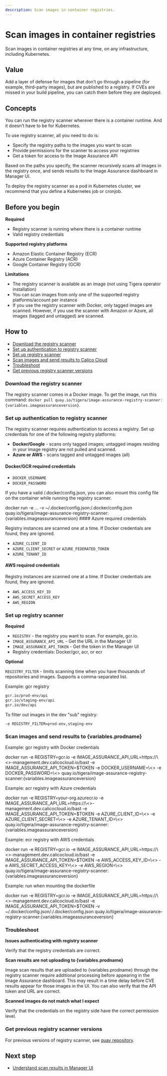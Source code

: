 ```yaml
---
description: Scan images in container registries.
---
```



# Scan images in container registries

Scan images in container registries at any time, on any infrastructure, including Kubernetes.

## Value

Add a layer of defense for images that don’t go through a pipeline (for example, third-party images), but are published to a registry. If CVEs are missed in your build pipeline, you can catch them before they are deployed.

## Concepts

You can run the registry scanner wherever there is a container runtime. And it doesn’t have to be for Kubernetes.

To use registry scanner, all you need to do is:
- Specify the registry paths to the images you want to scan
- Provide permissions for the scanner to access your registries
- Get a token for access to the Image Assurance API

Based on the paths you specify, the scanner recursively scans all images in the registry once, and sends results to the Image Assurance dashboard in Manager UI.

To deploy the registry scanner as a pod in Kubernetes cluster, we recommend that you define a Kubernetes job or cronjob.

## Before you begin

**Required**

- Registry scanner is running where there is a container runtime
- Valid registry credentials

**Supported registry platforms**

- Amazon Elastic Container Registry (ECR)
- Azure Container Registry (ACR)
- Google Container Registry (GCR)

**Limitations**

- The registry scanner is available as an image (not using Tigera operator installation)
- You can scan images from only one of the supported registry platforms/account per instance
- If you use the registry scanner with Docker, only tagged images are scanned. However, if you use the scanner with Amazon or Azure, all images (tagged and untagged) are scanned.

## How to

- [Download the registry scanner](#download-the-registry-scanner)
- [Set up authentication to registry scanner](#set-up-authentication-to-registry-scanner)
- [Set up registry scanner](#set-up-registry-scanner)
- [Scan images and send results to Calico Cloud](#scan-images-and-send-results-to-calico-cloud)
- [Troubleshoot](#troubleshoot)
- [Get previous registry scanner versions](#get-previous-registry-scanner-versions)

### Download the registry scanner

The registry scanner comes in a Docker image. To get the image, run this command: `docker pull quay.io/tigera/image-assurance-registry-scanner:{variables.imageassuranceversion}`.

### Set up authentication to registry scanner

The registry scanner requires authentication to access a registry. Set up credentials for one of the following registry platforms:

- **Docker/Google** - scans only tagged images; untagged images residing in your image registry are not pulled and scanned.
- **Azure or AWS** - scans tagged and untagged images (all)

#### Docker/GCR required credentials

- `DOCKER_USERNAME`
- `DOCKER_PASSWORD`

If you have a valid /.docker/config.json, you can also mount this config file on the container while running the registry scanner.

<CodeBlock language='bash'>
docker run -e ... -v ~/.docker/config.json:/.docker/config.json quay.io/tigera/image-assurance-registry-scanner:{variables.imageassuranceversion}
</CodeBlock>
#### Azure required credentials

Registry instances are scanned one at a time. If Docker credentials are found, they are ignored.

- `AZURE_CLIENT_ID`
- `AZURE_CLIENT_SECRET` or `AZURE_FEDERATED_TOKEN`
- `AZURE_TENANT_ID`

#### AWS required credentials

Registry instances are scanned one at a time. If Docker credentials are found, they are ignored.

- `AWS_ACCESS_KEY_ID`
- `AWS_SECRET_ACCESS_KEY`
- `AWS_REGION`

### Set up registry scanner

**Required**

- `REGISTRY` - the registry you want to scan. For example, gcr.io.
- `IMAGE_ASSURANCE_API_URL` - Get the URL in the Manager UI
- `IMAGE_ASSURANCE_API_TOKEN` - Get the token in the Manager UI
- Registry credentials: Docker/gcr, acr, or ecr

**Optional**

`REGISTRY_FILTER` - limits scanning time when you have thousands of repositories and images. Supports a comma-separated list.

Example: gcr registry

```bash
gcr.io/prod-env/api
gcr.io/staging-env/api
gcr.io/dev/api
```
To filter out images in the dev "sub" registry:

`-e REGISTRY_FILTER=prod-env,staging-env`

### Scan images and send results to {variables.prodname}

Example: gcr registry with Docker credentials

<CodeBlock language='bash'>
docker run -e REGISTRY=gcr.io -e IMAGE_ASSURANCE_API_URL=https://\<>-management.dev.calicocloud.io/bast
 -e IMAGE_ASSURANCE_API_TOKEN=$TOKEN -e DOCKER_USERNAME=\<> -e DOCKER_PASSWORD=\<>
 quay.io/tigera/image-assurance-registry-scanner:{variables.imageassuranceversion}
</CodeBlock>

Example: acr registry with Azure credentials

<CodeBlock language='bash'>
docker run -e REGISTRY=your-org.azurecr.io -e IMAGE_ASSURANCE_API_URL=https://\<>-management.dev.calicocloud.io/bast
 -e IMAGE_ASSURANCE_API_TOKEN=$TOKEN -e AZURE_CLIENT_ID=\<> -e AZURE_CLIENT_SECRET=\<> -e AZURE_TENANT_ID=\<>
 quay.io/tigera/image-assurance-registry-scanner:{variables.imageassuranceversion}
</CodeBlock>

Example: ecr registry with AWS credentials

<CodeBlock language='bash'>
docker run -e REGISTRY=gcr.io -e IMAGE_ASSURANCE_API_URL=https://\<>-management.dev.calicocloud.io/bast
 -e IMAGE_ASSURANCE_API_TOKEN=$TOKEN -e AWS_ACCESS_KEY_ID=\<> -e AWS_SECRET_ACCESS_KEY=\<> -e AWS_REGION=\<>
 quay.io/tigera/image-assurance-registry-scanner:{variables.imageassuranceversion}
</CodeBlock>

Example: run when mounting the dockerfile

<CodeBlock language='bash'>
docker run -e REGISTRY=gcr.io -e IMAGE_ASSURANCE_API_URL=https://\<>-management.dev.calicocloud.io/bast
 -e IMAGE_ASSURANCE_API_TOKEN=$TOKEN -v ~/.docker/config.json/:/.docker/config.json quay.io/tigera/image-assurance-registry-scanner:{variables.imageassuranceversion}
</CodeBlock>

### Troubleshoot

**Issues authenticating with registry scanner**

Verify that the registry credentials are correct.

**Scan results are not uploading to {variables.prodname}**

Image scan results that are uploaded to {variables.prodname} through the registry scanner require additional processing before appearing in the Image Assurance dashboard. This may result in a time delay before CVE results appear for those images in the UI. You can also verify that the API token and URL are correct.

**Scanned images do not match what I expect**

Verify that the credentials on the registry side have the correct permission level.

### Get previous registry scanner versions

For previous versions of registry scanner, see [quay repository](https://quay.io/organization/tigera).

## Next step

- [Understand scan results in Manager UI](../understanding-scan-results)